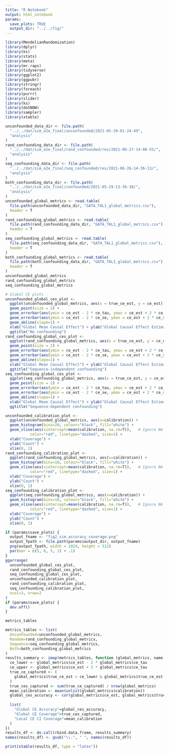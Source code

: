 ```yaml
---
title: "R Notebook"
output: html_notebook
params:
  save_plots: TRUE
  output_dir: "../../fig/"
---
```


```r
library(MendelianRandomization)
library(dplyr)
library(ks)
library(stats)
library(meta)
library(mr.raps)
library(tidyverse)
library(ggplot2)
library(ggpubr)
library(stringr)
library(foreach)
library(purrr)
library(slider)
library(ks)
library(doSNOW)
library(sampler)
library(xtable)
```


```r

unconfounded_data_dir <- file.path(
  "../../dat/sim_e2e_final/unconfounded/2021-05-29-01-24-49",
  "analysis"
)
rand_confounding_data_dir <- file.path(
  "../../dat/sim_e2e_final/rand_confounded/res/2021-06-27-14-08-55/",
  "analysis"
)
seq_confounding_data_dir <- file.path(
  "../../dat/sim_e2e_final/seq_confounded/res/2021-06-26-14-36-13/",
  "analysis"
)
both_confounding_data_dir <- file.path(
  "../../dat/sim_e2e_final/confounded/2021-05-29-13-36-38/",
  "analysis"
)
unconfounded_global_metrics <- read.table(
  file.path(unconfounded_data_dir, "GATA_TAL1_global_metrics.csv"),
  header = T
)
rand_confounding_global_metrics <- read.table(
  file.path(rand_confounding_data_dir, "GATA_TAL1_global_metrics.csv"),
  header = T
)
seq_confounding_global_metrics <- read.table(
  file.path(seq_confounding_data_dir, "GATA_TAL1_global_metrics.csv"),
  header = T
)
both_confounding_global_metrics <- read.table(
  file.path(both_confounding_data_dir, "GATA_TAL1_global_metrics.csv"),
  header = T
)
unconfounded_global_metrics
rand_confounding_global_metrics
seq_confounding_global_metrics
```

```r
# Global CE plots
unconfounded_global_ces_plot <- 
  ggplot(unconfounded_global_metrics, aes(x = true_ce_est, y = ce_est)) +
  geom_point(size = 2) +
  geom_errorbar(aes(ymin = ce_est - 2 * ce_tau, ymax = ce_est + 2 * ce_tau), color="red") +
  geom_errorbar(aes(ymin = ce_est - 2 * ce_se, ymax = ce_est + 2 * ce_se), color="blue") +
  geom_abline(slope=1) +
  xlab("Global Mean Causal Effect") + ylab("Global Causal Effect Estimate") +
  ggtitle("No confounding")
rand_confounding_global_ces_plot <- 
  ggplot(rand_confounding_global_metrics, aes(x = true_ce_est, y = ce_est)) +
  geom_point(size = 2) +
  geom_errorbar(aes(ymin = ce_est - 2 * ce_tau, ymax = ce_est + 2 * ce_tau), color="red") +
  geom_errorbar(aes(ymin = ce_est - 2 * ce_se, ymax = ce_est + 2 * ce_se), color="blue") +
  geom_abline(slope=1) +
  xlab("Global Mean Causal Effect") + ylab("Global Causal Effect Estimate") +
  ggtitle("Sequence-independent confounding")
seq_confounding_global_ces_plot <- 
  ggplot(seq_confounding_global_metrics, aes(x = true_ce_est, y = ce_est)) +
  geom_point(size = 2) +
  geom_errorbar(aes(ymin = ce_est - 2 * ce_tau, ymax = ce_est + 2 * ce_tau), color="red") +
  geom_errorbar(aes(ymin = ce_est - 2 * ce_se, ymax = ce_est + 2 * ce_se), color="blue") +
  geom_abline(slope=1) +
  xlab("Global Mean Causal Effect") + ylab("Global Causal Effect Estimate") +
  ggtitle("Sequence-dependent confounding")

unconfounded_calibration_plot <- 
  ggplot(unconfounded_global_metrics, aes(x=calibration)) + 
  geom_histogram(bins=20, colour="black", fill="white") +
  geom_vline(aes(xintercept=mean(calibration, na.rm=T)),   # Ignore NA values for mean
           color="red", linetype="dashed", size=1) +
  xlab("Coverage") +
  ylab("Count") +
  xlim(0, 1)
rand_confounding_calibration_plot <- 
  ggplot(rand_confounding_global_metrics, aes(x=calibration)) + 
  geom_histogram(bins=10, colour="black", fill="white") +
  geom_vline(aes(xintercept=mean(calibration, na.rm=T)),   # Ignore NA values for mean
           color="red", linetype="dashed", size=1) +
  xlab("Coverage") +
  ylab("Count") +
  xlim(0, 1)
seq_confounding_calibration_plot <- 
  ggplot(seq_confounding_global_metrics, aes(x=calibration)) + 
  geom_histogram(bins=10, colour="black", fill="white") +
  geom_vline(aes(xintercept=mean(calibration, na.rm=T)),   # Ignore NA values for mean
           color="red", linetype="dashed", size=1) +
  xlab("Coverage") +
  ylab("Count") +
  xlim(0, 1)

if (params$save_plots) {
  output_fname <- "fig2_sim_accuracy_coverage.png"
  output_fpath <- file.path(params$output_dir, output_fname)
  png(output_fpath, width = 1024, height = 512)
  par(mar = c(5, 6, 5, 1) + .1)
}
ggarrange(
  unconfounded_global_ces_plot,
  rand_confounding_global_ces_plot,
  seq_confounding_global_ces_plot,
  unconfounded_calibration_plot,
  rand_confounding_calibration_plot,
  seq_confounding_calibration_plot,
  ncol=3, nrow=2
)
if (params$save_plots) {
  dev.off()
}
```
```r
metrics_tables
```



```r
metrics_tables <- list(
  Unconfounded=unconfounded_global_metrics,
  Random=rand_confounding_global_metrics,
  Sequence=seq_confounding_global_metrics,
  Both=both_confounding_global_metrics
)
results_summary <- imap(metrics_tables, function (global_metrics, name) {
  ce_lower <- global_metrics$ce_est - 2 * global_metrics$ce_tau
  ce_upper <- global_metrics$ce_est + 2 * global_metrics$ce_tau
  true_ce_captured <- (
    global_metrics$true_ce_est > ce_lower & global_metrics$true_ce_est < ce_upper
  )
  true_ces_captured <- sum(true_ce_captured) / nrow(global_metrics)
  mean_calibration <- mean(unlist(global_metrics$calibration))
  global_ces_accuracy <- cor(global_metrics$ce_est, global_metrics$true_ce_est)^2
  
  list(
    "Global CE Accuracy"=global_ces_accuracy,
    "Global CE Coverage"=true_ces_captured,
    "Local CE CI Coverage"=mean_calibration
  )
})
results_df <- do.call(rbind.data.frame, results_summary)
names(results_df) <- gsub("\\.", " ", names(results_df))

print(xtable(results_df, type = "latex"))

```